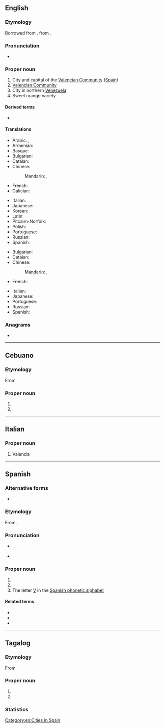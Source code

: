 {{also|valencia|valencià|valência|València|Valência}}
==English==
{{wikipedia|Valencia (autonomous community)}}
{{wikipedia}}
{{wikipedia|Valencia orange}}

===Etymology===
Borrowed from {{bor|en|es|Valencia}}, from {{etyl|la|en}} {{m|la|Valentia}}.

===Pronunciation===
* {{IPA|/vəˈlɛnsi.ə/|lang=en}}

===Proper noun===
{{en-proper noun}}

# City and capital of the [[Valencian Community]] ([[Spain]])
# [[Valencian Community]]
# City in northern [[Venezuela]]
# Sweet orange variety

====Derived terms====
* {{l|en|Valencia County}}

====Translations====
{{trans-top|capital of the Valencian Community}}
* Arabic: {{t|ar|فَالِنْسِيَا|f|tr=falinsiyā}}, {{qualifier|archaic}} {{t|ar|بِلِنْسِيَا|f}}
* Armenian: {{t|hy|Վալենսիա}}
* Basque: {{t|eu|Valentzia}}
* Bulgarian: {{t|bg|Валенсия|f|tr=Valénsija|sc=Cyrl}}
* Catalan: {{t|ca|València|f}}
* Chinese:
*: Mandarin: {{t+|cmn|巴倫西亞|sc=Hani}}, {{t+|cmn|巴伦西亚|tr=Wǎlúnxīyǎ|sc=Hani}}
* French: {{t+|fr|Valence|f}}
* Galician: {{t+|gl|Valencia|f}}
{{trans-mid}}
* Italian: {{t+|it|Valencia|f}}
* Japanese: {{t|ja|バレンシア|tr=Barenshia}}
* Korean: {{t|ko|발렌시아|tr=Ballensia}}
* Latin: {{t|la|Valentia|f}}
* Pitcairn-Norfolk: {{t|pih|Valensyaa}}
* Polish: {{t+|pl|Walencja}}
* Portuguese: {{t+|pt|Valência|f}}
* Russian: {{t+|ru|Вале́нсия|f}}
* Spanish: {{t+|es|Valencia|f}}
{{trans-bottom}}

{{trans-top|city in Venezuala}}
* Bulgarian: {{t|bg|Валенсия|f|tr=Valénsija|sc=Cyrl}}
* Catalan: {{t|ca|Valencia|f}}
* Chinese:
*: Mandarin: {{t+|cmn|巴倫西亞|sc=Hani}}, {{t+|cmn|巴伦西亚|tr=Wǎlúnxīyǎ|sc=Hani}}
* French: {{t+|fr|Valencia|f}}
{{trans-mid}}
* Italian: {{t+|it|Valencia|f}}
* Japanese: {{t|ja|バレンシア|tr=Barenshia}}
* Portuguese: {{t+|pt|Valência|f}}
* Russian: {{t+|ru|Вале́нсия|f}}
* Spanish: {{t+|es|Valencia|f}}
{{trans-bottom}}

===Anagrams===
* {{anagrams|en|a=aaceilnv|valiance}}

[[Category:en:Cities in Spain]]

----

==Cebuano==

===Etymology===
From {{bor|ceb|es|Valencia}}
===Proper noun===
{{head|ceb|proper noun}}
#{{surname|lang=ceb|from=Spanish}}
#{{place|ceb|capital|c/Bukidnon|p/Philippines}}

----

==Italian==

===Proper noun===
{{it-proper noun|f}}

# Valencia

----

==Spanish==

===Alternative forms===
* {{alter|es|Val.||abbreviation}}

===Etymology===
From {{etyl|la|es}} {{m|la|Valentia}}.

===Pronunciation===
*{{a|Castilian}} {{IPA|/baˈlenθja/|lang=es}}
*{{a|Latin America}} {{IPA|/baˈlensja/|lang=es}}

===Proper noun===
{{es-proper noun|f}}

# {{place|es|province|autonomous community/en:Valencian Community|country/Spain|capital=en:Valencia|t1=Valencia}}
# {{place|es|city|province/en:Valencia|country/Spain|t1=Valencia}}
# The letter [[V]] in the [[:Appendix:Spanish phonetic alphabet|Spanish phonetic alphabet]]

====Related terms====
* {{l|es|valenciano}}
* {{l|es|valentía}}
* {{l|es|valiente}}

----

==Tagalog==

===Etymology===
From {{bor|tl|es|Valencia}}
===Proper noun===
{{head|tl|proper noun}}
#{{surname|lang=tl|from=Spanish}}
#{{place|tl|capital|c/Bukidnon|p/Philippines}}
===Statistics===
{{surname-philippines-forebears|name=Valencia|rank=93rd|count=195,300}}